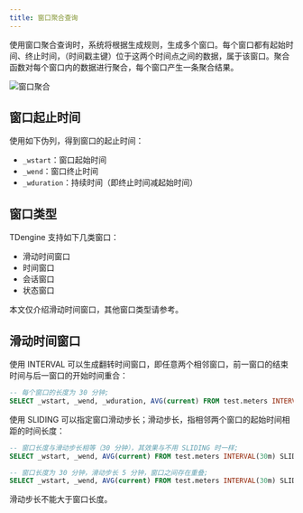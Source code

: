 ```yaml
---
title: 窗口聚合查询
---
```



使用窗口聚合查询时，系统将根据生成规则，生成多个窗口。每个窗口都有起始时间、终止时间，（时间戳主键）位于这两个时间点之间的数据，属于该窗口。聚合函数对每个窗口内的数据进行聚合，每个窗口产生一条聚合结果。

![窗口聚合](./window-aggregation.png)

## 窗口起止时间

使用如下伪列，得到窗口的起止时间：

- `_wstart`：窗口起始时间
- `_wend`：窗口终止时间
- `_wduration`：持续时间（即终止时间减起始时间）

## 窗口类型

TDengine 支持如下几类窗口：

- 滑动时间窗口
- 时间窗口
- 会话窗口
- 状态窗口

本文仅介绍滑动时间窗口，其他窗口类型请参考<ToSql/>。

## 滑动时间窗口

使用 INTERVAL 可以生成翻转时间窗口，即任意两个相邻窗口，前一窗口的结束时间与后一窗口的开始时间重合：

```sql
-- 每个窗口的长度为 30 分钟;
SELECT _wstart, _wend, _wduration, AVG(current) FROM test.meters INTERVAL(30m);
```

使用 SLIDING 可以指定窗口滑动步长；滑动步长，指相邻两个窗口的起始时间相距的时间长度：

```sql
-- 窗口长度与滑动步长相等（30 分钟），其效果与不用 SLIDING 时一样;
SELECT _wstart, _wend, AVG(current) FROM test.meters INTERVAL(30m) SLIDING(30m);

-- 窗口长度为 30 分钟，滑动步长 5 分钟，窗口之间存在重叠;
SELECT _wstart, _wend, AVG(current) FROM test.meters INTERVAL(30m) SLIDING(5m);
```

滑动步长不能大于窗口长度。